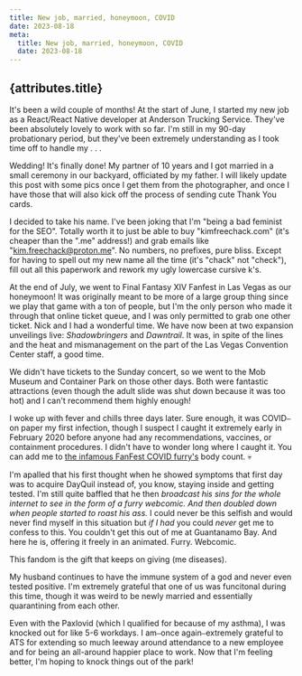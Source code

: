 ```yaml
---
title: New job, married, honeymoon, COVID
date: 2023-08-18
meta:
  title: New job, married, honeymoon, COVID
  date: 2023-08-18
---
```


## {attributes.title}

It's been a wild couple of months! At the start of June, I started my new job as a React/React Native developer at Anderson Trucking Service. They've been absolutely lovely to work with so far. I'm still in my 90-day probationary period, but they've been extremely understanding as I took time off to handle my . . .

Wedding! It's finally done! My partner of 10 years and I got married in a small ceremony in our backyard, officiated by my father. I will likely update this post with some pics once I get them from the photographer, and once I have those that will also kick off the process of sending cute Thank You cards.

I decided to take his name. I've been joking that I'm "being a bad feminist for the SEO". Totally worth it to just be able to buy "kimfreechack.com" (it's cheaper than the ".me" address!) and grab emails like "kim.freechack@proton.me". No numbers, no prefixes, pure bliss. Except for having to spell out my new name all the time (it's "chack" not "check"), fill out all this paperwork and rework my ugly lowercase cursive k's. 

At the end of July, we went to Final Fantasy XIV Fanfest in Las Vegas as our honeymoon! It was originally meant to be more of a large group thing since we play that game with a ton of people, but I'm the only person who made it through that online ticket queue, and I was only permitted to grab one other ticket. Nick and I had a wonderful time. We have now been at two expansion unveilings live: *Shadowbringers* and *Dawntrail*. It was, in spite of the lines and the heat and mismanagement on the part of the Las Vegas Convention Center staff, a good time.

We didn't have tickets to the Sunday concert, so we went to the Mob Museum and Container Park on those other days. Both were fantastic attractions (even though the adult slide was shut down because it was too hot) and I can't recommend them highly enough!

I woke up with fever and chills three days later. Sure enough, it was COVID<code>&#8212;</code>on paper my first infection, though I suspect I caught it extremely early in February 2020 before anyone had any recommendations, vaccines, or containment procedures. I didn't have to wonder long where I caught it. You can add me to [the infamous FanFest COVID furry's](https://www.reddit.com/r/ffxiv/comments/15k3pgv/please_enjoy_some_schadenfreude_of_my_fanfest) body count. 💀

I'm apalled that his first thought when he showed symptoms that first day was to acquire DayQuil instead of, you know, staying inside and getting tested. I'm still quite baffled that he then *broadcast his sins for the whole internet to see in the form of a furry webcomic. And then doubled down when people started to roast his ass.* I could never be this selfish and would never find myself in this situation but *if I had* you could *never* get me to confess to this. You couldn't get this out of me at Guantanamo Bay. And here he is, offering it freely in an animated. Furry. Webcomic.

This fandom is the gift that keeps on giving (me diseases).

My husband continues to have the immune system of a god and never even tested positive. I'm extremely grateful that one of us was funcitonal during this time, though it was weird to be newly married and essentially quarantining from each other.

Even with the Paxlovid (which I qualified for because of my asthma), I was knocked out for like 5-6 workdays. I am<code>&#8212;</code>once again<code>&#8212;</code>extremely grateful to ATS for extending so much leeway around attendance to a new employee and for being an all-around happier place to work. Now that I'm feeling better, I'm hoping to knock things out of the park!
